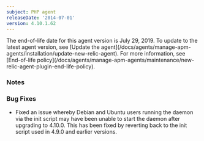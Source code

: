 ```yaml
---
subject: PHP agent
releaseDate: '2014-07-01'
version: 4.10.1.62
---
```


<Callout variant="important">
  The end-of-life date for this agent version is July 29, 2019. To update to the latest agent version, see [Update the agent](/docs/agents/manage-apm-agents/installation/update-new-relic-agent). For more information, see [End-of-life policy](/docs/agents/manage-apm-agents/maintenance/new-relic-agent-plugin-end-life-policy).
</Callout>

### Notes

### Bug Fixes

* Fixed an issue whereby Debian and Ubuntu users running the daemon via the init script may have been unable to start the daemon after upgrading to 4.10.0. This has been fixed by reverting back to the init script used in 4.9.0 and earlier versions.
